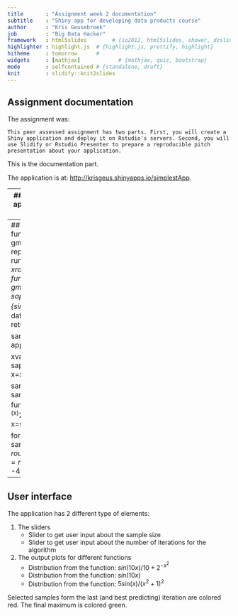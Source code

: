 ```yaml
---
title       : "Assignment week 2 documentation"
subtitle    : "Shiny app for developing data products course"
author      : "Kris Geusebroek"
job         : "Big Data Hacker"
framework   : html5slides        # {io2012, html5slides, shower, dzslides, ...}
highlighter : highlight.js  # {highlight.js, prettify, highlight}
hitheme     : tomorrow      # 
widgets     : [mathjax]            # {mathjax, quiz, bootstrap}
mode        : selfcontained # {standalone, draft}
knit        : slidify::knit2slides
---
```


## Assignment documentation

The assignment was:

``This peer assessed assignment has two parts. First, you will create a Shiny application and deploy it on Rstudio's servers. Second, you will use Slidify or Rstudio Presenter to prepare a reproducible pitch presentation about your application.``

This is the documentation part.  

The application is at: [http://krisgeus.shinyapps.io/simplestApp](http://krisgeus.shinyapps.io/simplestApp). 

---
## The application
The goal of the application is to find the maximum value in some distribution. 

Determining the maximum is done by taking a sample and in every next iteration take the top 20% and for each value sample 5 new points within a range from that point.

---
## The code
```r
newsample = function(bestxvals, num, xrange, gmin, gmax){
  xvals = rep(bestxvals,num) + runif(length(bestxvals)*num,-xrange,xrange)
  xvals = sapply(xvals, function(x){ return(max(min(x, gmax), gmin)) } ) 
  yvals = sapply(xvals, function(x) {sin(x*10)/10 + 2^(-(x)^2)})
  newdf = data.frame(x = xvals, y = yvals)
  return(newdf)
}

sample_size = 20; numiters = 5 #in app provided by UI

xvals = seq(-4, 4, 0.02)
yvals = sapply(xvals, f)
distdf = data.frame( x=xvals, y= yvals)

samplesx = runif(sample_size, -4, 4)
samplesy = sapply(samplesx, function(x) {sin(x*10)/10 + 2^(-(x)^2)})
sampledf = data.frame( x=samplesx, y=samplesy)

for( i in 1:numiters ){
  bestof   = sampledf[ order(-sampledf$y), ][1:round(nrow(sampledf)/5),]
  sampledf = newsample(bestof$x, 5, (4 - -4)/(numiters+1), -4, 4 )
}
```

---
## User interface 
The application has 2 different type of elements:

1. The sliders
    - Slider to get user input about the sample size
    - Slider to get user input about the number of iterations for the algorithm

2. The output plots for different functions
    - Distribution from the function: $sin(10x)/10 + 2^{-x^2}$
    - Distribution from the function: $sin(10x)$
    - Distribution from the function: $5sin(x)/(x^2+1)^2$

Selected samples form the last (and best predicting) iteration are colored red. The final maximum is colored green.
